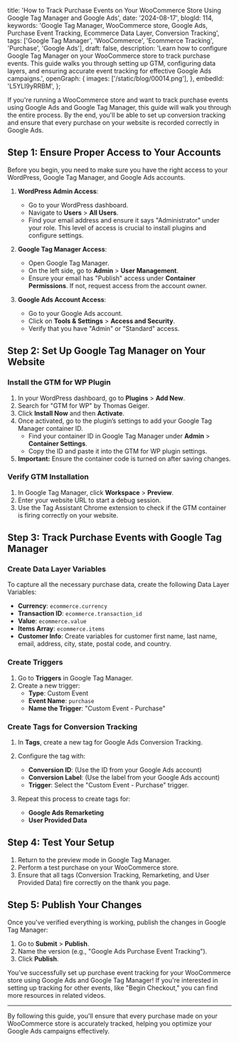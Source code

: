   title:
    'How to Track Purchase Events on Your WooCommerce Store Using Google Tag Manager and Google Ads',
  date: '2024-08-17',
  blogId: 114,
  keywords:
    'Google Tag Manager, WooCommerce store, Google Ads, Purchase Event Tracking, Ecommerce Data Layer, Conversion Tracking',
  tags: ['Google Tag Manager', 'WooCommerce', 'Ecommerce Tracking', 'Purchase', 'Google Ads'],
  draft: false,
  description:
    'Learn how to configure Google Tag Manager on your WooCommerce store to track purchase events. This guide walks you through setting up GTM, configuring data layers, and ensuring accurate event tracking for effective Google Ads campaigns.',
  openGraph: {
    images: ['/static/blog/00014.png'],
  },
  embedId: 'L5YLI9yRRBM',
};

If you're running a WooCommerce store and want to track purchase events using Google Ads and Google Tag Manager, this guide will walk you through the entire process. By the end, you'll be able to set up conversion tracking and ensure that every purchase on your website is recorded correctly in Google Ads.

## Step 1: Ensure Proper Access to Your Accounts

Before you begin, you need to make sure you have the right access to your WordPress, Google Tag Manager, and Google Ads accounts.

1. **WordPress Admin Access**:

   - Go to your WordPress dashboard.
   - Navigate to **Users** > **All Users**.
   - Find your email address and ensure it says "Administrator" under your role. This level of access is crucial to install plugins and configure settings.

2. **Google Tag Manager Access**:

   - Open Google Tag Manager.
   - On the left side, go to **Admin** > **User Management**.
   - Ensure your email has "Publish" access under **Container Permissions**. If not, request access from the account owner.

3. **Google Ads Account Access**:
   - Go to your Google Ads account.
   - Click on **Tools & Settings** > **Access and Security**.
   - Verify that you have "Admin" or "Standard" access.

## Step 2: Set Up Google Tag Manager on Your Website

### Install the GTM for WP Plugin

1. In your WordPress dashboard, go to **Plugins** > **Add New**.
2. Search for "GTM for WP" by Thomas Geiger.
3. Click **Install Now** and then **Activate**.
4. Once activated, go to the plugin’s settings to add your Google Tag Manager container ID.
   - Find your container ID in Google Tag Manager under **Admin** > **Container Settings**.
   - Copy the ID and paste it into the GTM for WP plugin settings.
5. **Important:** Ensure the container code is turned on after saving changes.

### Verify GTM Installation

1. In Google Tag Manager, click **Workspace** > **Preview**.
2. Enter your website URL to start a debug session.
3. Use the Tag Assistant Chrome extension to check if the GTM container is firing correctly on your website.

## Step 3: Track Purchase Events with Google Tag Manager

### Create Data Layer Variables

To capture all the necessary purchase data, create the following Data Layer Variables:

- **Currency**: `ecommerce.currency`
- **Transaction ID**: `ecommerce.transaction_id`
- **Value**: `ecommerce.value`
- **Items Array**: `ecommerce.items`
- **Customer Info**: Create variables for customer first name, last name, email, address, city, state, postal code, and country.

### Create Triggers

1. Go to **Triggers** in Google Tag Manager.
2. Create a new trigger:
   - **Type**: Custom Event
   - **Event Name**: `purchase`
   - **Name the Trigger**: "Custom Event - Purchase"

### Create Tags for Conversion Tracking

1. In **Tags**, create a new tag for Google Ads Conversion Tracking.
2. Configure the tag with:

   - **Conversion ID**: (Use the ID from your Google Ads account)
   - **Conversion Label**: (Use the label from your Google Ads account)
   - **Trigger**: Select the "Custom Event - Purchase" trigger.

3. Repeat this process to create tags for:
   - **Google Ads Remarketing**
   - **User Provided Data**

## Step 4: Test Your Setup

1. Return to the preview mode in Google Tag Manager.
2. Perform a test purchase on your WooCommerce store.
3. Ensure that all tags (Conversion Tracking, Remarketing, and User Provided Data) fire correctly on the thank you page.

## Step 5: Publish Your Changes

Once you've verified everything is working, publish the changes in Google Tag Manager:

1. Go to **Submit** > **Publish**.
2. Name the version (e.g., "Google Ads Purchase Event Tracking").
3. Click **Publish**.

You’ve successfully set up purchase event tracking for your WooCommerce store using Google Ads and Google Tag Manager! If you're interested in setting up tracking for other events, like "Begin Checkout," you can find more resources in related videos.

---

By following this guide, you'll ensure that every purchase made on your WooCommerce store is accurately tracked, helping you optimize your Google Ads campaigns effectively.

